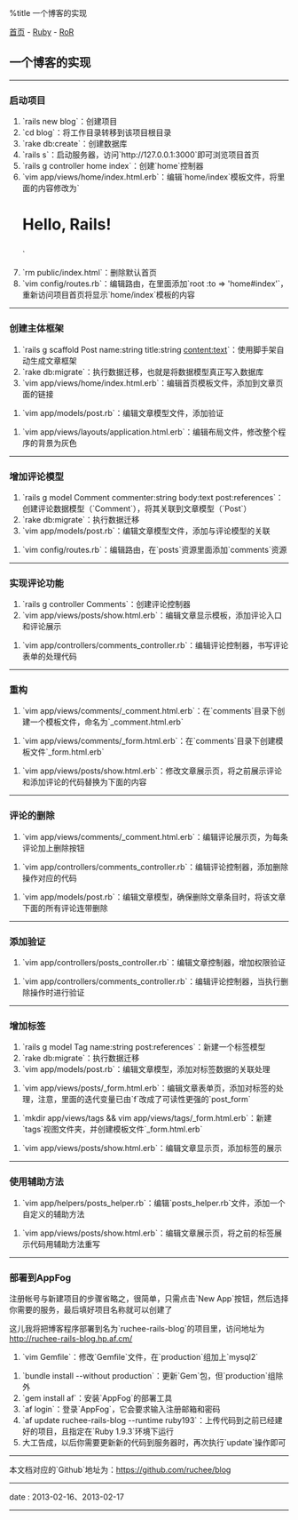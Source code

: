 %title 一个博客的实现

[[../../../index|首页]] - [[../index|Ruby]] - [[index|RoR]]
==一个博客的实现==
----
===启动项目===

# `rails new blog`：创建项目
# `cd blog`：将工作目录转移到该项目根目录
# `rake db:create`：创建数据库
# `rails s`：启动服务器，访问`http://127.0.0.1:3000`即可浏览项目首页
# `rails g controller home index`：创建`home`控制器
# `vim app/views/home/index.html.erb`：编辑`home/index`模板文件，将里面的内容修改为`<h1>Hello, Rails!</h1>`
# `rm public/index.html`：删除默认首页
# `vim config/routes.rb`：编辑路由，在里面添加`root :to => 'home#index'`，重新访问项目首页将显示`home/index`模板的内容
----
===创建主体框架===

# `rails g scaffold Post name:string title:string content:text`：使用脚手架自动生成文章框架
# `rake db:migrate`：执行数据迁移，也就是将数据模型真正写入数据库
# `vim app/views/home/index.html.erb`：编辑首页模板文件，添加到文章页面的链接
{{{HTML
<pre class="brush: html">
<h1>Hello, Rails!</h1>
<%= link_to '我的博客', posts_path %>
</pre>
}}}
# `vim app/models/post.rb`：编辑文章模型文件，添加验证
{{{Ruby
<pre class="brush: ruby">
class Post < ActiveRecord::Base

  attr_accessible :content, :name, :title

  validates :name,  :presence => true   # 必填
  validates :title, :presence => true,  # 必填
                    :length => {:minimum => 5}  # 最小长度

end
</pre>
}}}
# `vim app/views/layouts/application.html.erb`：编辑布局文件，修改整个程序的背景为灰色
{{{HTML
<pre class="brush: html">
<body style="background: #EEEEEE;">
</pre>
}}}
----
===增加评论模型===

# `rails g model Comment commenter:string body:text post:references`：创建评论数据模型（`Comment`），将其关联到文章模型（`Post`）
# `rake db:migrate`：执行数据迁移
# `vim app/models/post.rb`：编辑文章模型文件，添加与评论模型的关联
{{{Ruby
<pre class="brush: ruby">
class Post < ActiveRecord::Base

  attr_accessible :content, :name, :title

  validates :name,  :presence => true   # 必填
  validates :title, :presence => true,  # 必填
                    :length => {:minimum => 5}  # 最小长度

  has_many :comments  # 添加关联，一篇文章可以对应多条评论

end
</pre>
}}}
# `vim config/routes.rb`：编辑路由，在`posts`资源里面添加`comments`资源
{{{Ruby
<pre class="brush: ruby">
Blog::Application.routes.draw do

  resources :posts do
    resources :comments
  end  # do

  get "home/index"
  root :to => 'home#index'  # 设置首页

end
</pre>
}}}
----
===实现评论功能===

# `rails g controller Comments`：创建评论控制器
# `vim app/views/posts/show.html.erb`：编辑文章显示模板，添加评论入口和评论展示
{{{HTML
<pre class="brush: html">
<p id="notice"><%= notice %></p>

<p>
  <b>Name:</b>
  <%= @post.name %>
</p>

<p>
  <b>Title:</b>
  <%= @post.title %>
</p>

<p>
  <b>Content:</b>
  <%= @post.content %>
</p>

<h2>评论列表：</h2>
<% @post.comments.each do |comment| %>
  <p>
    <b>昵称：</b>
    <%= comment.commenter %>
  </p>
  <p>
    <b>评论内容：</b>
    <%= comment.body %>
  </p>
<% end %>

<h2>添加评论：</h2>
<%= form_for([@post, @post.comments.build]) do |f| %>
  <div class="field">
    <%= f.label '昵称' %><br>
    <%= f.text_field :commenter %>
  </div>
  <div class="field">
    <%= f.label '评论内容' %><br>
    <%= f.text_area :body %>
  </div>
  <div class="actions">
    <%= f.submit '提交评论' %>
  </div>
<% end %>

<%= link_to 'Edit', edit_post_path(@post) %> |
<%= link_to 'Back', posts_path %>
</pre>
}}}
# `vim app/controllers/comments_controller.rb`：编辑评论控制器，书写评论表单的处理代码
{{{Ruby
<pre class="brush: ruby">
class CommentsController < ApplicationController

  def create
    @post = Post.find(params[:post_id])  # 获取文章句柄
    @comment = @post.comments.create(params[:comment])  # 保存表单数据

    redirect_to post_path(@post)  # 处理成功，转向当前文章展示页
  end  # function

end
</pre>
}}}
----
===重构===

# `vim app/views/comments/_comment.html.erb`：在`comments`目录下创建一个模板文件，命名为`_comment.html.erb`
{{{HTML
<pre class="brush: html">
<p>
  <b>昵称：</b>
  <%= comment.commenter %>
</p>

<p>
  <b>评论内容：</b>
  <%= comment.body %>
</p>
</pre>
}}}
# `vim app/views/comments/_form.html.erb`：在`comments`目录下创建模板文件`_form.html.erb`
{{{HTML
<pre class="brush: html">
<%= form_for([@post, @post.comments.build]) do |f| %>
  <div class="field">
    <%= f.label '昵称' %><br>
    <%= f.text_field :commenter %>
  </div>
  <div class="field">
    <%= f.label '评论内容' %><br>
    <%= f.text_area :body %>
  </div>
  <div class="actions">
    <%= f.submit '提交评论' %>
  </div>
<% end %>
</pre>
}}}
# `vim app/views/posts/show.html.erb`：修改文章展示页，将之前展示评论和添加评论的代码替换为下面的内容
{{{HTML
<pre class="brush: html">
<h2>评论列表：</h2>
<%= render @post.comments %>

<h2>添加评论：</h2>
<%= render 'comments/form' %>
</pre>
}}}
----
===评论的删除===

# `vim app/views/comments/_comment.html.erb`：编辑评论展示页，为每条评论加上删除按钮
{{{HTML
<pre class="brush: html">
<p>
<%= link_to '删除评论', [comment.post, comment], :confirm => '你确定要删除吗？', :method  => :delete %>
</p>
</pre>
}}}
# `vim app/controllers/comments_controller.rb`：编辑评论控制器，添加删除操作对应的代码
{{{Ruby
<pre class="brush: ruby">
def destroy
  @post = Post.find(params[:post_id])
  @comment = @post.comments.find(params[:id])  # 获取当前评论的句柄
  @comment.destroy  # 执行删除操作

  redirect_to post_path(@post)
end  # function
</pre>
}}}
# `vim app/models/post.rb`：编辑文章模型，确保删除文章条目时，将该文章下面的所有评论连带删除
{{{Ruby
<pre class="brush: ruby">
class Post < ActiveRecord::Base

  attr_accessible :content, :name, :title

  validates :name,  :presence => true   # 必填
  validates :title, :presence => true,  # 必填
                    :length => {:minimum => 5}  # 最小长度

  has_many :comments, :dependent => :destroy  # 添加关联，一篇文章可以对应多条评论，删除文章也连带删除其相关的评论

end
</pre>
}}}
----
===添加验证===

# `vim app/controllers/posts_controller.rb`：编辑文章控制器，增加权限验证
{{{Ruby
<pre class="brush: ruby">
class PostsController < ApplicationController

  # 创建简易的验证系统，排除对index和show的验证
  http_basic_authenticate_with :name => 'ruchee', :password => '123456', :except => [:index, :show]
  
  # 其他代码
end
</pre>
}}}
# `vim app/controllers/comments_controller.rb`：编辑评论控制器，当执行删除操作时进行验证
{{{Ruby
<pre class="brush: ruby">
class CommentsController < ApplicationController

  # 创建简易的验证系统，只对destroy生效
  http_basic_authenticate_with :name => 'ruchee', :password => '123456', :only => :destroy
  
  # 其他代码
end
</pre>
}}}
----
===增加标签===

# `rails g model Tag name:string post:references`：新建一个标签模型
# `rake db:migrate`：执行数据迁移
# `vim app/models/post.rb`：编辑文章模型，添加对标签数据的关联处理
{{{Ruby
<pre class="brush: ruby">
class Post < ActiveRecord::Base

  attr_accessible :content, :name, :title, :tags_attributes

  validates :name,  :presence => true   # 必填
  validates :title, :presence => true,  # 必填
                    :length => {:minimum => 5}  # 最小长度

  has_many :comments, :dependent => :destroy  # 添加关联，一篇文章可以对应多条评论，删除文章也连带删除其相关的评论
  has_many :tags  # 一篇文章可以对应多个标签

  accepts_nested_attributes_for :tags, :allow_destroy => :true,
    :reject_if => proc {|attrs| attrs.all? {|k, v| v.blank?}}

end
</pre>
}}}
# `vim app/views/posts/_form.html.erb`：编辑文章表单页，添加对标签的处理，注意，里面的迭代变量已由`f`改成了可读性更强的`post_form`
{{{HTML
<pre class="brush: html">
<% @post.tags.build %>

<%= form_for(@post) do |post_form| %>
  <% if @post.errors.any? %>
    <div id="error_explanation">
      <h2><%= pluralize(@post.errors.count, "error") %> prohibited this post from being saved:</h2>

      <ul>
      <% @post.errors.full_messages.each do |msg| %>
        <li><%= msg %></li>
      <% end %>
      </ul>
    </div>
  <% end %>

  <div class="field">
    <%= post_form.label :name %><br />
    <%= post_form.text_field :name %>
  </div>
  <div class="field">
    <%= post_form.label :title %><br />
    <%= post_form.text_field :title %>
  </div>
  <div class="field">
    <%= post_form.label :content %><br />
    <%= post_form.text_area :content %>
  </div>

  <h2>Tags</h2>
  <%= render :partial => 'tags/form',
             :locals => {:form => post_form} %>

  <div class="actions">
    <%= post_form.submit %>
  </div>
<% end %>
</pre>
}}}
# `mkdir app/views/tags && vim app/views/tags/_form.html.erb`：新建`tags`视图文件夹，并创建模板文件`_form.html.erb`
{{{HTML
<pre class="brush: html">
<%= form.fields_for :tags do |tag_form| %>
  <div class="field">
    <%= tag_form.label :name, '标签：' %>
    <%= tag_form.text_field :name %>
  </div>
  <% unless tag_form.object.nil? || tag_form.object.new_record? %>
    <div class="field">
      <%= tag_form.label :_destroy, '移除：' %>
      <%= tag_form.check_box :_destroy %>
    </div>
  <% end %>
<% end %>
</pre>
}}}
# `vim app/views/posts/show.html.erb`：编辑文章显示页，添加标签的展示
{{{HTML
<pre class="brush: html">
<p id="notice"><%= notice %></p>

<p>
  <b>Name:</b>
  <%= @post.name %>
</p>

<p>
  <b>Title:</b>
  <%= @post.title %>
</p>

<p>
  <b>Content:</b>
  <%= @post.content %>
</p>

<p>
  <b>标签：</b>
  <%= @post.tags.map {|t| t.name}.join(', ') %>
</p>

<h2>评论列表：</h2>
<%= render @post.comments %>

<h2>添加评论：</h2>
<%= render 'comments/form' %>

<%= link_to 'Edit', edit_post_path(@post) %> |
<%= link_to 'Back', posts_path %>
</pre>
}}}
----
===使用辅助方法===

# `vim app/helpers/posts_helper.rb`：编辑`posts_helper.rb`文件，添加一个自定义的辅助方法
{{{Ruby
<pre class="brush: ruby">
module PostsHelper

  def join_tags (post)
    post.tags.map {|t| t.name}.join(', ')
  end  # function

end
</pre>
}}}
# `vim app/views/posts/show.html.erb`：编辑文章展示页，将之前的标签展示代码用辅助方法重写
{{{HTML
<pre class="brush: html">
<p>
  <b>标签：</b>
  <%= join_tags(@post) %>
</p>
</pre>
}}}
----
===部署到AppFog===

注册帐号与新建项目的步骤省略之，很简单，只需点击`New App`按钮，然后选择你需要的服务，最后填好项目名称就可以创建了

这儿我将把博客程序部署到名为`ruchee-rails-blog`的项目里，访问地址为[http://ruchee-rails-blog.hp.af.cm/ http://ruchee-rails-blog.hp.af.cm/]

# `vim Gemfile`：修改`Gemfile`文件，在`production`组加上`mysql2`
{{{Ruby
<pre class="brush: ruby">
source 'https://rubygems.org'

gem 'rails', '3.2.12'

group :development do
  gem 'sqlite3'
end  # do

group :production do
  gem 'mysql2'
end  # do

group :assets do
  gem 'sass-rails',   '~> 3.2.3'
  gem 'coffee-rails', '~> 3.2.1'
  gem 'uglifier', '>= 1.0.3'
end

gem 'jquery-rails'
</pre>
}}}
# `bundle install --without production`：更新`Gem`包，但`production`组除外
# `gem install af`：安装`AppFog`的部署工具
# `af login`：登录`AppFog`，它会要求输入注册邮箱和密码
# `af update ruchee-rails-blog --runtime ruby193`：上传代码到之前已经建好的项目，且指定在`Ruby 1.9.3`环境下运行
# 大工告成，以后你需要更新新的代码到服务器时，再次执行`update`操作即可
----
本文档对应的`Github`地址为：[https://github.com/ruchee/blog https://github.com/ruchee/blog]
----
<red>date</red> : 2013-02-16、2013-02-17
----
